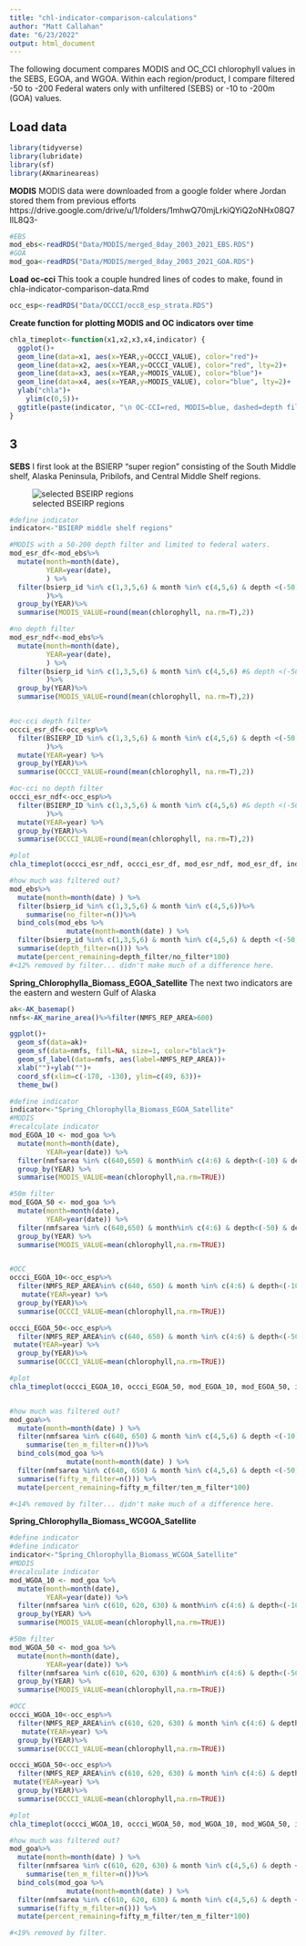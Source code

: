 ```yaml
---
title: "chl-indicator-comparison-calculations"
author: "Matt Callahan"
date: "6/23/2022"
output: html_document
---
```


The following document compares MODIS and OC_CCI chlorophyll values in the SEBS, EGOA, and WGOA. Within each region/product, I compare filtered -50 to -200 Federal waters only with unfiltered (SEBS) or -10 to -200m (GOA) values.

## Load data

```r
library(tidyverse)
library(lubridate)
library(sf)
library(AKmarineareas)
```

**MODIS**
MODIS data were downloaded from a google folder where Jordan stored them from previous efforts https://drive.google.com/drive/u/1/folders/1mhwQ70mjLrkiQYiQ2oNHx08Q7IlL8Q3-

```r
#EBS
mod_ebs<-readRDS("Data/MODIS/merged_8day_2003_2021_EBS.RDS")
#GOA
mod_goa<-readRDS("Data/MODIS/merged_8day_2003_2021_GOA.RDS")
```

**Load oc-cci**
This took a couple hundred lines of codes to make, found in chla-indicator-comparison-data.Rmd

```r
occ_esp<-readRDS("Data/OCCCI/occ8_esp_strata.RDS")
```

**Create function for plotting MODIS and OC indicators over time**

```r
chla_timeplot<-function(x1,x2,x3,x4,indicator) {
  ggplot()+
  geom_line(data=x1, aes(x=YEAR,y=OCCCI_VALUE), color="red")+
  geom_line(data=x2, aes(x=YEAR,y=OCCCI_VALUE), color="red", lty=2)+
  geom_line(data=x3, aes(x=YEAR,y=MODIS_VALUE), color="blue")+
  geom_line(data=x4, aes(x=YEAR,y=MODIS_VALUE), color="blue", lty=2)+
  ylab("chla")+
    ylim(c(0,5))+
  ggtitle(paste(indicator, "\n OC-CCI=red, MODIS=blue, dashed=depth filtered"))
}


```

## 3 

**SEBS**
I first look at the BSIERP "super region" consisting of the South Middle shelf, Alaska Peninsula, Pribilofs, and Central Middle Shelf regions.

![selected BSEIRP regions](bsierp_sebs_map.png)

```r
#define indicator
indicator<-"BSIERP middle shelf regions"

#MODIS with a 50-200 depth filter and limited to federal waters. 
mod_esr_df<-mod_ebs%>%
  mutate(month=month(date),
         YEAR=year(date),
         ) %>%
  filter(bsierp_id %in% c(1,3,5,6) & month %in% c(4,5,6) & depth <(-50) & depth>(-200) & statefed == "FED"
         )%>%
  group_by(YEAR)%>%
  summarise(MODIS_VALUE=round(mean(chlorophyll, na.rm=T),2))

#no depth filter
mod_esr_ndf<-mod_ebs%>%
  mutate(month=month(date),
         YEAR=year(date),
         ) %>%
  filter(bsierp_id %in% c(1,3,5,6) & month %in% c(4,5,6) #& depth <(-50) & depth>(-200)
         )%>%
  group_by(YEAR)%>%
  summarise(MODIS_VALUE=round(mean(chlorophyll, na.rm=T),2))


#oc-cci depth filter
occci_esr_df<-occ_esp%>%
  filter(BSIERP_ID %in% c(1,3,5,6) & month %in% c(4,5,6) & depth <(-50) & depth>(-200) & WATERS_COD== "FED"
         )%>%
  mutate(YEAR=year) %>%
  group_by(YEAR)%>%
  summarise(OCCCI_VALUE=round(mean(chlorophyll, na.rm=T),2))

#oc-cci no depth filter
occci_esr_ndf<-occ_esp%>%
  filter(BSIERP_ID %in% c(1,3,5,6) & month %in% c(4,5,6) #& depth <(-50) & depth>(-200)
         )%>%
  mutate(YEAR=year) %>%
  group_by(YEAR)%>%
  summarise(OCCCI_VALUE=round(mean(chlorophyll, na.rm=T),2))

#plot
chla_timeplot(occci_esr_ndf, occci_esr_df, mod_esr_ndf, mod_esr_df, indicator)

#how much was filtered out?
mod_ebs%>%
  mutate(month=month(date) ) %>%
  filter(bsierp_id %in% c(1,3,5,6) & month %in% c(4,5,6))%>%
    summarise(no_filter=n())%>%
  bind_cols(mod_ebs %>%
              mutate(month=month(date) ) %>%
  filter(bsierp_id %in% c(1,3,5,6) & month %in% c(4,5,6) & depth <(-50) & depth>(-200) & statefed == "FED")%>%
  summarise(depth_filter=n())) %>% 
  mutate(percent_remaining=depth_filter/no_filter*100)
#<12% removed by filter... didn't make much of a difference here.
```

**Spring_Chlorophylla_Biomass_EGOA_Satellite**
The next two indicators are the eastern and western Gulf of Alaska
```r
ak<-AK_basemap()
nmfs<-AK_marine_area()%>%filter(NMFS_REP_AREA>600)

ggplot()+
  geom_sf(data=ak)+
  geom_sf(data=nmfs, fill=NA, size=1, color="black")+
  geom_sf_label(data=nmfs, aes(label=NMFS_REP_AREA))+
  xlab("")+ylab("")+
  coord_sf(xlim=c(-170, -130), ylim=c(49, 63))+
  theme_bw()

```

```r
#define indicator
indicator<-"Spring_Chlorophylla_Biomass_EGOA_Satellite"
#MODIS
#recalculate indicator
mod_EGOA_10 <- mod_goa %>%
  mutate(month=month(date),
         YEAR=year(date)) %>%
  filter(nmfsarea %in% c(640,650) & month%in% c(4:6) & depth<(-10) & depth>(-200)) %>%
  group_by(YEAR) %>%
  summarise(MODIS_VALUE=mean(chlorophyll,na.rm=TRUE))

#50m filter
mod_EGOA_50 <- mod_goa %>%
  mutate(month=month(date),
         YEAR=year(date)) %>%
  filter(nmfsarea %in% c(640,650) & month%in% c(4:6) & depth<(-50) & depth>(-200) & statefed=="FED") %>%
  group_by(YEAR) %>%
  summarise(MODIS_VALUE=mean(chlorophyll,na.rm=TRUE))


#OCC
occci_EGOA_10<-occ_esp%>%
  filter(NMFS_REP_AREA%in% c(640, 650) & month %in% c(4:6) & depth<(-10) & depth>(-200))%>%
   mutate(YEAR=year) %>%
  group_by(YEAR)%>%
  summarise(OCCCI_VALUE=mean(chlorophyll,na.rm=TRUE))

occci_EGOA_50<-occ_esp%>%
  filter(NMFS_REP_AREA%in% c(640, 650) & month %in% c(4:6) & depth<(-50) & depth>(-200) & WATERS_COD== "FED")%>%
 mutate(YEAR=year) %>%
  group_by(YEAR)%>%
  summarise(OCCCI_VALUE=mean(chlorophyll,na.rm=TRUE))

#plot
chla_timeplot(occci_EGOA_10, occci_EGOA_50, mod_EGOA_10, mod_EGOA_50, indicator)


#how much was filtered out?
mod_goa%>%
  mutate(month=month(date) ) %>%
  filter(nmfsarea %in% c(640, 650) & month %in% c(4,5,6) & depth <(-10) & depth>(-200))%>%
    summarise(ten_m_filter=n())%>%
  bind_cols(mod_goa %>%
              mutate(month=month(date) ) %>%
  filter(nmfsarea %in% c(640, 650) & month %in% c(4,5,6) & depth <(-50) & depth>(-200) & statefed == "FED")%>%
  summarise(fifty_m_filter=n())) %>% 
  mutate(percent_remaining=fifty_m_filter/ten_m_filter*100)

#<14% removed by filter... didn't make much of a difference here.
```

**Spring_Chlorophylla_Biomass_WCGOA_Satellite**

```r
#define indicator
#define indicator
indicator<-"Spring_Chlorophylla_Biomass_WCGOA_Satellite"
#MODIS
#recalculate indicator
mod_WGOA_10 <- mod_goa %>%
  mutate(month=month(date),
         YEAR=year(date)) %>%
  filter(nmfsarea %in% c(610, 620, 630) & month%in% c(4:6) & depth<(-10) & depth>(-200)) %>%
  group_by(YEAR) %>%
  summarise(MODIS_VALUE=mean(chlorophyll,na.rm=TRUE))

#50m filter
mod_WGOA_50 <- mod_goa %>%
  mutate(month=month(date),
         YEAR=year(date)) %>%
  filter(nmfsarea %in% c(610, 620, 630) & month%in% c(4:6) & depth<(-50) & depth>(-200) & statefed=="FED") %>%
  group_by(YEAR) %>%
  summarise(MODIS_VALUE=mean(chlorophyll,na.rm=TRUE))

#OCC
occci_WGOA_10<-occ_esp%>%
  filter(NMFS_REP_AREA%in% c(610, 620, 630) & month %in% c(4:6) & depth<(-10) & depth>(-200))%>%
   mutate(YEAR=year) %>%
  group_by(YEAR)%>%
  summarise(OCCCI_VALUE=mean(chlorophyll,na.rm=TRUE))

occci_WGOA_50<-occ_esp%>%
  filter(NMFS_REP_AREA%in% c(610, 620, 630) & month %in% c(4:6) & depth<(-50) & depth>(-200) & WATERS_COD== "FED")%>%
 mutate(YEAR=year) %>%
  group_by(YEAR)%>%
  summarise(OCCCI_VALUE=mean(chlorophyll,na.rm=TRUE))

#plot
chla_timeplot(occci_WGOA_10, occci_WGOA_50, mod_WGOA_10, mod_WGOA_50, indicator)

#how much was filtered out?
mod_goa%>%
  mutate(month=month(date) ) %>%
  filter(nmfsarea %in% c(610, 620, 630) & month %in% c(4,5,6) & depth <(-10) & depth>(-200))%>%
    summarise(ten_m_filter=n())%>%
  bind_cols(mod_goa %>%
              mutate(month=month(date) ) %>%
  filter(nmfsarea %in% c(610, 620, 630) & month %in% c(4,5,6) & depth <(-50) & depth>(-200) & statefed == "FED")%>%
  summarise(fifty_m_filter=n())) %>% 
  mutate(percent_remaining=fifty_m_filter/ten_m_filter*100)

#<19% removed by filter.
```